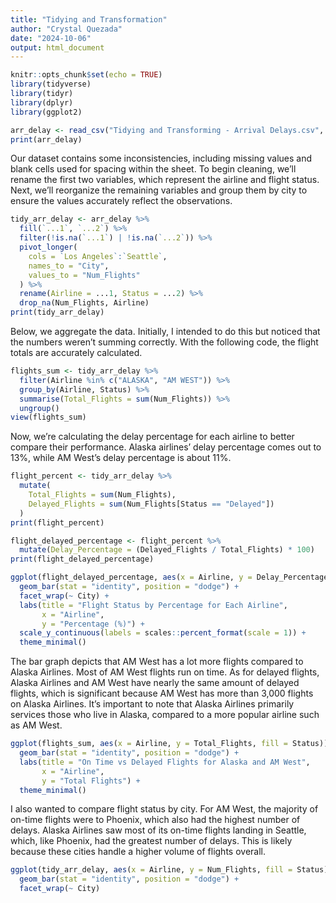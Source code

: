 ```yaml
---
title: "Tidying and Transformation"
author: "Crystal Quezada"
date: "2024-10-06"
output: html_document
---
```


```r
knitr::opts_chunk$set(echo = TRUE)
library(tidyverse)
library(tidyr)
library(dplyr)
library(ggplot2)
```


```r
arr_delay <- read_csv("Tidying and Transforming - Arrival Delays.csv", show_col_types = FALSE)
print(arr_delay)
```

Our dataset contains some inconsistencies, including missing values and blank cells used for spacing within the sheet. To begin cleaning, we’ll rename the first two variables, which represent the airline and flight status. Next, we’ll reorganize the remaining variables and group them by city to ensure the values accurately reflect the observations.

```r
tidy_arr_delay <- arr_delay %>% 
  fill(`...1`, `...2`) %>% 
  filter(!is.na(`...1`) | !is.na(`...2`)) %>%
  pivot_longer(
    cols = `Los Angeles`:`Seattle`,
    names_to = "City",
    values_to = "Num_Flights"
  ) %>%
  rename(Airline = ...1, Status = ...2) %>% 
  drop_na(Num_Flights, Airline)
print(tidy_arr_delay)
```

Below, we aggregate the data. Initially, I intended to do this but noticed that the numbers weren't summing correctly. With the following code, the flight totals are accurately calculated.

```r
flights_sum <- tidy_arr_delay %>%
  filter(Airline %in% c("ALASKA", "AM WEST")) %>%
  group_by(Airline, Status) %>%
  summarise(Total_Flights = sum(Num_Flights)) %>%
  ungroup()
view(flights_sum)
```

Now, we're calculating the delay percentage for each airline to better compare their performance. Alaska airlines' delay percentage comes out to 13%, while AM West's delay percentage is about 11%. 

```r
flight_percent <- tidy_arr_delay %>%
  mutate(
    Total_Flights = sum(Num_Flights),
    Delayed_Flights = sum(Num_Flights[Status == "Delayed"])
  )
print(flight_percent)

flight_delayed_percentage <- flight_percent %>%
  mutate(Delay_Percentage = (Delayed_Flights / Total_Flights) * 100)
print(flight_delayed_percentage)
```

```r
ggplot(flight_delayed_percentage, aes(x = Airline, y = Delay_Percentage)) +
  geom_bar(stat = "identity", position = "dodge") +
  facet_wrap(~ City) +
  labs(title = "Flight Status by Percentage for Each Airline",
       x = "Airline", 
       y = "Percentage (%)") +
  scale_y_continuous(labels = scales::percent_format(scale = 1)) + 
  theme_minimal()
```

The bar graph depicts that AM West has a lot more flights compared to Alaska Airlines. Most of AM West flights run on time. As for delayed flights, Alaska Airlines and AM West have nearly the same amount of delayed flights, which is significant because AM West has more than 3,000 flights on Alaska Airlines. It's important to note that Alaska Airlines primarily services those who live in Alaska, compared to a more popular airline such as AM West. 

```r
ggplot(flights_sum, aes(x = Airline, y = Total_Flights, fill = Status)) +
  geom_bar(stat = "identity", position = "dodge") +
  labs(title = "On Time vs Delayed Flights for Alaska and AM West", 
       x = "Airline", 
       y = "Total Flights") +
  theme_minimal()
```

I also wanted to compare flight status by city. For AM West, the majority of on-time flights were to Phoenix, which also had the highest number of delays. Alaska Airlines saw most of its on-time flights landing in Seattle, which, like Phoenix, had the greatest number of delays. This is likely because these cities handle a higher volume of flights overall.

```r
ggplot(tidy_arr_delay, aes(x = Airline, y = Num_Flights, fill = Status)) +
  geom_bar(stat = "identity", position = "dodge") +
  facet_wrap(~ City)
```


